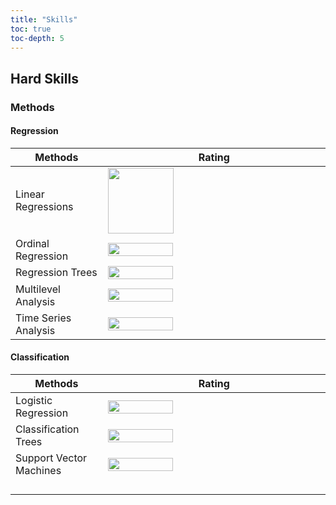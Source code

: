 ```yaml
---
title: "Skills"
toc: true
toc-depth: 5
---
```


## Hard Skills

### Methods

#### Regression

| Methods               | Rating                                              |
|---------------------|---------------------------------------------------|
| Linear Regressions    | ![](images/rating_5v5.png){width="105"}             |
| Ordinal Regression    | ![](images/rating_4v5.png){width="104" height="21"} |
| Regression Trees      | ![](images/rating_4v5.png){width="104" height="21"} |
| Multilevel Analysis   | ![](images/rating_3v5.png){width="104" height="21"} |
| Time Series Analysis  | ![](images/rating_2v5.png){width="104" height="21"} |

#### Classification

| Methods                 | Rating                                              |
|---------------------|---------------------------------------------------|
| Logistic Regression     | ![](images/rating_4v5.png){width="104" height="21"} |
| Classification Trees    | ![](images/rating_4v5.png){width="104" height="21"} |
| Support Vector Machines | ![](images/rating_2v5.png){width="104" height="21"} |
|                         |                                                     |
|                         |                                                     |
|                         |                                                     |
|                         |                                                     |
